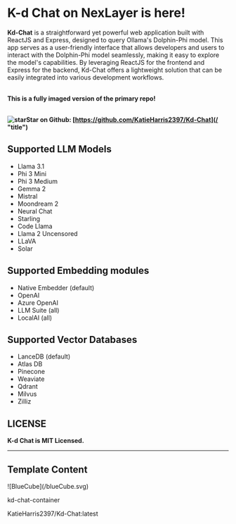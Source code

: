 K-d Chat on NexLayer is here!
===============================

**Kd-Chat** is a straightforward yet powerful web application built with ReactJS and Express, designed to query Ollama's Dolphin-Phi model. This app serves as a user-friendly interface that allows developers and users to interact with the Dolphin-Phi model seamlessly, making it easy to explore the model's capabilities. By leveraging ReactJS for the frontend and Express for the backend, Kd-Chat offers a lightweight solution that can be easily integrated into various development workflows.

\
**This is a fully imaged version of the primary repo!**

\
<strong className="flex">![star](/star-icon.svg)Star on Github: [https://github.com/KatieHarris2397/Kd-Chat](/ "title")</strong>

## Supported LLM Models

- Llama 3.1
- Phi 3 Mini
- Phi 3 Medium
- Gemma 2
- Mistral
- Moondream 2
- Neural Chat
- Starling
- Code Llama
- Llama 2 Uncensored
- LLaVA
- Solar


## Supported Embedding modules

- Native Embedder (default)
- OpenAI
- Azure OpenAI
- LLM Suite (all)
- LocalAI (all)

## Supported Vector Databases

- LanceDB (default)
- Atlas DB
- Pinecone
- Weaviate
- Qdrant
- Milvus
- Zilliz

## LICENSE

**K-d Chat is MIT Licensed.**

---

## Template Content  
  


<div className="mt-[0px] px-5 py-4 flex gap-[14px] max-w-[750px] 2xl:max-w-[1014px] items-center rounded-[7px] bg-card-color">
  <div className="flex justify-center items-center rounded-[7px] p-2 w-[38px] h-[38px] bg-background">
    ![BlueCube](/blueCube.svg)
  </div>    
  <div>
    <p className="font-normal text-base text-white">kd-chat-container</p>
    <p className="font-normal text-tiny text-description-color">KatieHarris2397/Kd-Chat:latest</p>
  </div>
</div>

